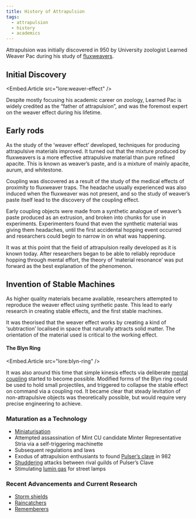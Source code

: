 ```yaml
---
title: History of Attrapulsion
tags:
  - attrapulsion
  - history
  - academics
---
```


Attrapulsion was initially discovered in 950 by University zoologist Learned
Weaver Pac during his study of [fluxweavers](lore:fluxweavers).

## Initial Discovery

<Embed.Article src="lore:weaver-effect" />

Despite mostly focusing his academic career on zoology, Learned Pac is widely
credited as the “father of attrapulsion”, and was the foremost expert on the
weaver effect during his lifetime.

## Early rods

As the study of the ‘weaver effect’ developed, techniques for producing
attrapulsive materials improved. It turned out that the mixture produced by
fluxweavers is a more effective attrapulsive material than pure refined
apacite. This is known as weaver’s paste, and is a mixture of mainly apacite,
aurum, and whitestone.

Coupling was discovered as a result of the study of the medical effects of
proximity to fluxweaver traps. The headache usually experienced was also
induced when the fluxweaver was not present, and so the study of weaver’s paste
itself lead to the discovery of the coupling effect.

Early coupling objects were made from a synthetic analogue of weaver’s paste
produced as an extrusion, and broken into chunks for use in experiments.
Experimenters found that even the synthetic material was giving them headaches,
until the first accidental hopping event occurred and researchers could begin
to narrow in on what was happening.

It was at this point that the field of attrapulsion really developed as it is
known today. After researchers began to be able to reliably reproduce hopping
through mental effort, the theory of ‘material resonance’ was put forward as
the best explanation of the phenomenon.  

## Invention of Stable Machines

As higher quality materials became available, researchers attempted to
reproduce the weaver effect using synthetic paste. This lead to early
research in creating stable effects, and the first stable machines.

It was theorised that the weaver effect works by creating a kind of
‘subtraction’ localised in space that naturally attracts solid matter. The
orientation of the material used is critical to the working effect.

#### The Blyn Ring

<Embed.Article src="lore:blyn-ring" />

It was also around this time that simple kinesis effects via deliberate [mental
coupling](lore:attrapulsive-coupling) started to become possible. Modified
forms of the Blyn ring could be used to hold small projectiles, and triggered
to collapse the stable effect on command via a coupling rod. It became clear
that steady levitation of non-attrapulsive objects was theoretically possible,
but would require very precise engineering to achieve.

### Maturation as a Technology

- [Miniaturisation](lore:machinettes)
- Attempted assassination of Mint CU candidate Minter Representative Stria via a self-triggering machinette
- Subsequent regulations and laws
- Exodus of attrapulsion enthusiants to found [Pulser’s clave](location:pulsers-clave) in 982
- [Shuddering](lore:shuddering) attacks between rival guilds of Pulser’s Clave
- Stimulating [lumin gas](lore:lumin-gas) for street lamps

### Recent Advancements and Current Research

- [Storm shields](lore:storm-shields)
- [Raincatchers](lore:raincatchers)
- [Rememberers](lore:rememberers)
